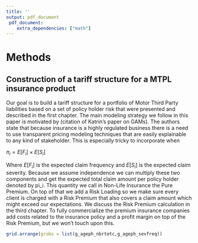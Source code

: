 ```yaml
---
title: ''
output: pdf_document
 pdf_document:
    extra_dependencies: ["math"]
---
```


# Methods 

## Construction of a tariff structure for a MTPL insurance product
Our goal is to build a tariff structure for a portfolio of Motor Third Party liabilities based on a set of policy holder risk that were presented and described in the first chapter. The main modeling strategy we follow in this paper is motivated by (citation of Katrin’s paper on GAMs). The authors state that because insurance is a highly regulated business there is a need to use transparent pricing modeling techniques that are easily explainable to any kind of stakeholder. This is especially tricky to incorporate when
  
$\pi_i = E[F_i] \times E[S_i]$
  
Where $E[F_i]$ is the expected claim frequency and $E[S_i]$ is the expected claim severity. Because we assume independence we can multiply these two components and get the expected total claim amount per policy holder denoted by pi_i. This quantity we call in Non-Life Insurance the Pure Premium. On top of that we add a Risk Loading so we make sure every client is charged with a Risk Premium that also covers a claim amount which might exceed our expectations. We discuss the Risk Premium calculation in the third chapter. To fully commercialize the premium insurance companies add costs related to the insurance policy and a profit margin on top of the Risk Premium, but we won’t touch upon this.


\newpage

```r
grid.arrange(grobs = list(g_ageph_nbrtotc,g_ageph_sevfreq))
```

\vspace{0.5cm}





